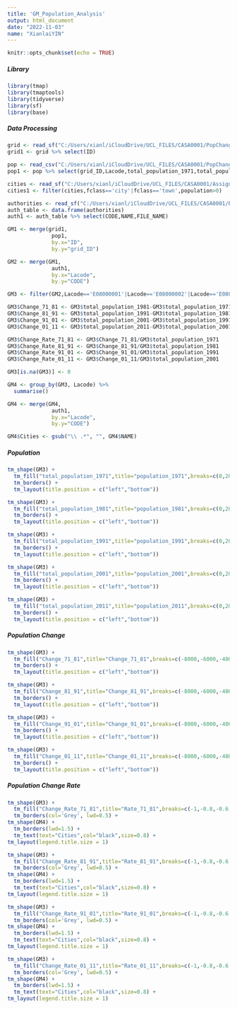```yaml
---
title: 'GM_Population_Analysis'
output: html_document
date: "2022-11-03"
name: "XianlaiYIN"
---
```


```r
knitr::opts_chunk$set(echo = TRUE)
```

##### Library

```r
library(tmap)
library(tmaptools)
library(tidyverse)
library(sf)
library(base)
```

##### Data Processing

```r
grid <- read_sf("C:/Users/xianl/iCloudDrive/UCL_FILES/CASA0001/PopChange population grids for Britain, 1971-2011/rootfiles/vector-grid/vector_grid.shp")
grid1 <- grid %>% select(ID)

pop <- read_csv("C:/Users/xianl/iCloudDrive/UCL_FILES/CASA0001/PopChange population grids for Britain, 1971-2011/rootfiles/GridWardLANation.csv")
pop1 <- pop %>% select(grid_ID,Lacode,total_population_1971,total_population_1981,total_population_1991,total_population_2001,total_population_2011)

cities <- read_sf("C:/Users/xianl/iCloudDrive/UCL_FILES/CASA0001/Assignment 1/casa0001_01/greater-manchester-latest-free/gis_osm_places_free_1.shp")
cities1 <- filter(cities,fclass=='city'|fclass=='town',population>0)

authorities <- read_sf("C:/Users/xianl/iCloudDrive/UCL_FILES/CASA0001/PopChange population grids for Britain, 1971-2011/rootfiles/local_authorities/district_borough_unitary_region.shp")
auth_table <- data.frame(authorities)
auth1 <- auth_table %>% select(CODE,NAME,FILE_NAME)

GM1 <- merge(grid1,
              pop1,
              by.x="ID",
              by.y="grid_ID")

GM2 <- merge(GM1,
              auth1,
              by.x="Lacode",
              by.y="CODE")

GM3 <- filter(GM2,Lacode=='E08000001'|Lacode=='E08000002'|Lacode=='E08000003'|Lacode=='E08000004'|Lacode=='E08000005'|Lacode=='E08000006'|Lacode=='E08000007'|Lacode=='E08000008'|Lacode=='E08000009'|Lacode=='E08000010')

GM3$Change_71_81 <- GM3$total_population_1981-GM3$total_population_1971
GM3$Change_81_91 <- GM3$total_population_1991-GM3$total_population_1981
GM3$Change_91_01 <- GM3$total_population_2001-GM3$total_population_1991
GM3$Change_01_11 <- GM3$total_population_2011-GM3$total_population_2001

GM3$Change_Rate_71_81 <- GM3$Change_71_81/GM3$total_population_1971
GM3$Change_Rate_81_91 <- GM3$Change_81_91/GM3$total_population_1981
GM3$Change_Rate_91_01 <- GM3$Change_91_01/GM3$total_population_1991
GM3$Change_Rate_01_11 <- GM3$Change_01_11/GM3$total_population_2001

GM3[is.na(GM3)] <- 0

GM4 <- group_by(GM3, Lacode) %>%
  summarise()

GM4 <- merge(GM4,
              auth1,
              by.x="Lacode",
              by.y="CODE")

GM4$Cities <- gsub("\\ .*", "", GM4$NAME)
```

##### Population

```r
tm_shape(GM3) +
  tm_fill("total_population_1971",title="population_1971",breaks=c(0,2000,4000,6000,8000,10000,12000,14000,16000),palette="Oranges") +
  tm_borders() +
  tm_layout(title.position = c("left","bottom"))

tm_shape(GM3) +
  tm_fill("total_population_1981",title="population_1981",breaks=c(0,2000,4000,6000,8000,10000,12000,14000,16000),palette="Oranges") +
  tm_borders() +
  tm_layout(title.position = c("left","bottom"))

tm_shape(GM3) +
  tm_fill("total_population_1991",title="population_1991",breaks=c(0,2000,4000,6000,8000,10000,12000,14000,16000),palette="Oranges") +
  tm_borders() +
  tm_layout(title.position = c("left","bottom"))

tm_shape(GM3) +
  tm_fill("total_population_2001",title="population_2001",breaks=c(0,2000,4000,6000,8000,10000,12000,14000,16000),palette="Oranges") +
  tm_borders() +
  tm_layout(title.position = c("left","bottom"))

tm_shape(GM3) +
  tm_fill("total_population_2011",title="population_2011",breaks=c(0,2000,4000,6000,8000,10000,12000,14000,16000),palette="Oranges") +
  tm_borders() +
  tm_layout(title.position = c("left","bottom"))
```

##### Population Change

```r
tm_shape(GM3) +
  tm_fill("Change_71_81",title="Change_71_81",breaks=c(-8000,-6000,-4000,-2000,0,2000,4000,6000,8000),palette="-BrBG") +
  tm_borders() +
  tm_layout(title.position = c("left","bottom"))

tm_shape(GM3) +
  tm_fill("Change_81_91",title="Change_81_91",breaks=c(-8000,-6000,-4000,-2000,0,2000,4000,6000,8000),palette="-BrBG") +
  tm_borders() +
  tm_layout(title.position = c("left","bottom"))

tm_shape(GM3) +
  tm_fill("Change_91_01",title="Change_91_01",breaks=c(-8000,-6000,-4000,-2000,0,2000,4000,6000,8000),palette="-BrBG") +
  tm_borders() +
  tm_layout(title.position = c("left","bottom"))

tm_shape(GM3) +
  tm_fill("Change_01_11",title="Change_01_11",breaks=c(-8000,-6000,-4000,-2000,0,2000,4000,6000,8000),palette="-BrBG") +
  tm_borders() +
  tm_layout(title.position = c("left","bottom"))
```

##### Population Change Rate

```r
tm_shape(GM3) +
  tm_fill("Change_Rate_71_81",title="Rate_71_81",breaks=c(-1,-0.8,-0.6,-0.4,-0.2,0,0.2,0.4,0.6,0.8,1,2),midpoint = 0,palette="-RdBu")  +
  tm_borders(col='Grey', lwd=0.5) +
tm_shape(GM4) +
  tm_borders(lwd=1.5) +
  tm_text(text="Cities",col="black",size=0.8) +
tm_layout(legend.title.size = 1)

tm_shape(GM3) +
  tm_fill("Change_Rate_81_91",title="Rate_81_91",breaks=c(-1,-0.8,-0.6,-0.4,-0.2,0,0.2,0.4,0.6,0.8,1,2),midpoint = 0,palette="-RdBu")  +
  tm_borders(col='Grey', lwd=0.5) +
tm_shape(GM4) +
  tm_borders(lwd=1.5) +
  tm_text(text="Cities",col="black",size=0.8) +
tm_layout(legend.title.size = 1)

tm_shape(GM3) +
  tm_fill("Change_Rate_91_01",title="Rate_91_01",breaks=c(-1,-0.8,-0.6,-0.4,-0.2,0,0.2,0.4,0.6,0.8,1,2),midpoint = 0,palette="-RdBu")  +
  tm_borders(col='Grey', lwd=0.5) +
tm_shape(GM4) +
  tm_borders(lwd=1.5) +
  tm_text(text="Cities",col="black",size=0.8) +
tm_layout(legend.title.size = 1)

tm_shape(GM3) +
  tm_fill("Change_Rate_01_11",title="Rate_01_11",breaks=c(-1,-0.8,-0.6,-0.4,-0.2,0,0.2,0.4,0.6,0.8,1,2),midpoint = 0,palette="-RdBu")  +
  tm_borders(col='Grey', lwd=0.5) +
tm_shape(GM4) +
  tm_borders(lwd=1.5) +
  tm_text(text="Cities",col="black",size=0.8) +
tm_layout(legend.title.size = 1)
```